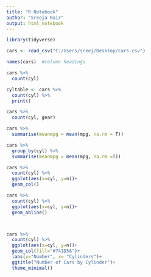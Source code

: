 ```yaml
---
title: "R Notebook"
author: "Sreeja Nair"
output: html_notebook
---
```



```r

library(tidyverse)

```


```r

cars <- read_csv("C:/Users/sreej/Desktop/cars.csv")

names(cars)  #column headings

cars %>% 
  count(cyl)

cyltable <- cars %>% 
  count(cyl) %>% 
  print()

cars %>% 
  count(cyl, gear)

cars %>% 
  summarise(meanmpg = mean(mpg, na.rm = T))

cars %>% 
  group_by(cyl) %>% 
  summarise(meanmpg = mean(mpg, na.rm =T))

cars %>% 
  count(cyl) %>% 
  ggplot(aes(x=cyl, y=n))+
  geom_col()

cars %>% 
  count(cyl) %>%
  ggplot(aes(x=cyl, y=n))+
  geom_abline()



cars %>% 
  count(cyl) %>% 
  ggplot(aes(x=cyl, y=n))+
  geom_col(fill="#741D5A")+
  labs(y="Number", x= "Cylinders")+
  ggtitle("Number of Cars by Cylinder")+
  theme_minimal()


```


